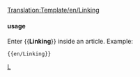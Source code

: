 <noinclude>[[Translation:Template/en/Linking]]</noinclude>
{{en/Ambox| type  = content
<!-- | image = WarningIcon.png -->
| text  = <strong>Request</strong><br />Please do not use external image hosting services such as Imageshack or even your own webspace. Also, do not post extremely large pictures, which may break the advanced layouts used.  You can help by uploading any externally linked images you find.
}}<noinclude>

==== usage====
Enter <nowiki>{{</nowiki>'''Linking'''<nowiki>}}</nowiki> inside an article. Example:
<pre>{{en/Linking}}</pre>

[[Category:en/Message boxes|L]]</noinclude>